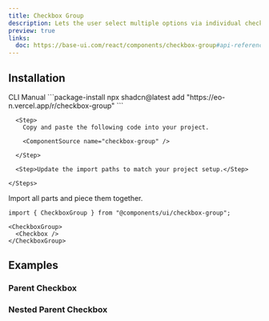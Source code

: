 ```yaml
---
title: Checkbox Group
description: Lets the user select multiple options via individual checkboxes.
preview: true
links:
  doc: https://base-ui.com/react/components/checkbox-group#api-reference
---
```


<ComponentTabs name="checkbox-group-demo" />

## Installation

<CodeTabs>

  <TabsList>
    <TabsTrigger value="cli">CLI</TabsTrigger>
    <TabsTrigger value="manual">Manual</TabsTrigger>
  </TabsList>

  <TabsContent value="cli">
    ```package-install 
    npx shadcn@latest add "https://eo-n.vercel.app/r/checkbox-group"
    ```
  </TabsContent>

  <TabsContent value="manual">
    <Steps>

      <Step>
        Copy and paste the following code into your project.

        <ComponentSource name="checkbox-group" />

      </Step>
      
      <Step>Update the import paths to match your project setup.</Step>

    </Steps>
  </TabsContent>

</CodeTabs>

Import all parts and piece them together.

```tsx
import { CheckboxGroup } from "@components/ui/checkbox-group";
```

```tsx
<CheckboxGroup>
  <Checkbox />
</CheckboxGroup>
```

## Examples

### Parent Checkbox

<ComponentTabs name="checkbox-group-parent" />

### Nested Parent Checkbox

<ComponentTabs name="checkbox-group-nested-parent" />
